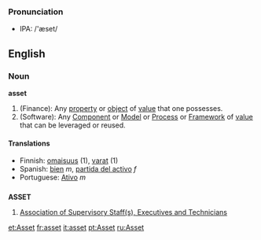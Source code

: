 ===Pronunciation===
*IPA: /'æset/

==English==
===Noun===
'''asset'''

# (Finance): Any [[property]] or [[object]] of [[value]] that one possesses.
# (Software): Any [[Component]] or [[Model]] or [[Process]] or [[Framework]] of [[value]] that can be leveraged or reused.

====Translations====
*Finnish: [[omaisuus]] (1), [[varat]] (1)
*Spanish: [[bien]] ''m'', [[partida del activo]] ''f''
*Portuguese: [[Ativo]] ''m''

==={{initialism}}===
'''ASSET'''

#[[w:Association of Supervisory Staff, Executives and Technicians|Association of Supervisory Staff(s), Executives and Technicians]]

[[et:Asset]]
[[fr:asset]]
[[it:asset]]
[[pt:Asset]]
[[ru:Asset]]